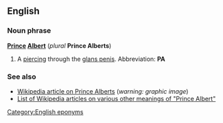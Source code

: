 ==English==
===Noun phrase===
'''[[Prince]] [[Albert]]''' (''plural'' '''Prince Alberts''')

#A [[piercing]] through the [[glans penis]].  Abbreviation: '''PA'''

===See also===
*[[w:Prince Albert piercing|Wikipedia article on Prince Alberts]] (''warning: graphic image'')
*[[w:Prince Albert|List of Wikipedia articles on various other meanings of "Prince Albert"]]

[[Category:English eponyms]]